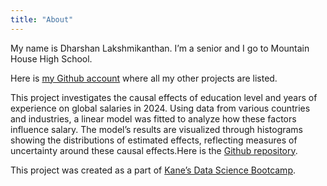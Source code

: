 ```yaml
---
title: "About"
---
```


My name is Dharshan Lakshmikanthan. I'm a senior and I go to Mountain House High School.

Here is [my Github account](https://github.com/DharshanLak) where all my other projects are listed.

This project investigates the causal effects of education level and years of experience on global salaries in 2024. Using data from various countries and industries, a linear model was fitted to analyze how these factors influence salary. The model's results are visualized through histograms showing the distributions of estimated effects, reflecting measures of uncertainty around these causal effects.Here is the [Github repository](https://github.com/DharshanLak/global-salary).

This project was created as a part of [Kane's Data Science Bootcamp](https://bootcamp.davidkane.info/).